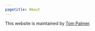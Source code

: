 ```yaml
---
pagetitle: About
---
```


This website is maintained by [Tom Palmer](https://remlapmot.github.io/).

